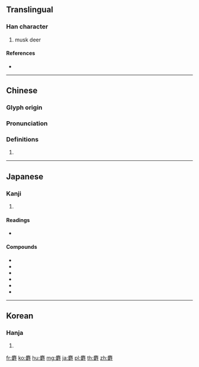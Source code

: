 {{character info/new}}
==Translingual==

===Han character===
{{Han char|rn=198|rad=鹿|as=10|sn=21|four=00241|canj=IPHHI}}

# musk deer

====References====
* {{Han ref|kx=1511.130|dkj=47682|dj=2039.200|hdz=74735.040|uh=9E9D|ud=40605|bh=C565|bd=50533}}

----

==Chinese==
{{zh-forms}}

===Glyph origin===
{{Han etym}}

===Pronunciation===
{{zh-pron
|m=shè
|c=se6
|h=pfs=
|md=
|mn=siā
|w=
|mc=y
|oc=y
|cat=
}}

===Definitions===
{{zh-hanzi}}

# {{rfdef|lang=zh}}

----

==Japanese==

===Kanji===
{{ja-kanji|grade=|rs=鹿10}}

# {{defn|lang=ja|sort=鹿10}}

====Readings====
* {{ja-readings|on=[[しゃ]] (sha), [[じゃ]] (ja), [[せき]] (seki)|kun=}}

====Compounds====
* {{ja-r|麝香|じゃこう}}
* {{ja-r|麝香豌豆|じゃこうえんどう}}
* {{ja-r|麝香鹿|じゃこうじか}}
* {{ja-r|麝香水|じゃこうすい}}
* {{ja-r|麝香猫|じゃこうねこ}}
* {{ja-r|麝香鼠|じゃこうねずみ}}

----

==Korean==

===Hanja===
{{ko-hanja|hangeul=사|eumhun=|rv=sa|mr=sa|y=sa}}

# {{defn|lang=ko|sort=鹿10}}

[[fr:麝]]
[[ko:麝]]
[[hu:麝]]
[[mg:麝]]
[[ja:麝]]
[[pl:麝]]
[[th:麝]]
[[zh:麝]]